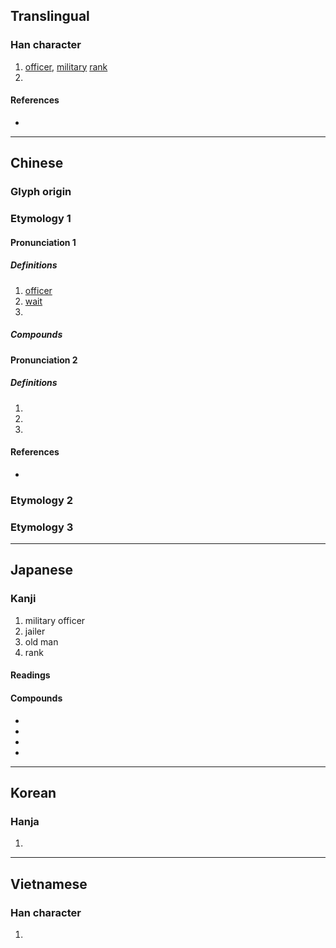 {{character info/new}}
==Translingual==

===Han character===
{{Han char|rn=41|rad=寸|as=08|sn=11|four=74200|canj=SFDI|ids=⿰⿸尸示寸}}

# [[officer]], [[military]] [[rank]]
# {{surname|lang=zh}}

====References====
* {{Han ref|kx=0295.050|dkj=07440|dj=0584.020|hdz=10508.050|uh=5C09|ud=23561|bh=B14C|bd=45388}}

----

==Chinese==
{{zh-forms}}

===Glyph origin===
{{Han etym}}
===Etymology 1===
====Pronunciation 1====
{{zh-pron
|m=wèi
|c=wai3
|mn=qz,tw,xm:ùi/zz:ùiⁿ
|mc=1
|oc=1
|cat=n,v
}}

=====Definitions=====
{{zh-hanzi}}

# [[officer]]
# [[wait]]
# {{zh-alt-form|罻}}

=====Compounds=====
{{zh-der|尉官|女校尉|司隸校尉|准尉|上尉|太尉|廷尉|少尉|尉遲|中尉|摸金校尉|灞陵醉尉|灞陵尉|步兵校尉|校尉|駙馬都尉|霸陵尉|霸陵醉尉|關都尉|門神戶尉|醉尉|郡尉|縣尉|衛尉}}

====Pronunciation 2====
{{zh-pron
|m=yù
|c=wat1
|mc=2
|oc=2
|cat=pn
}}

=====Definitions=====
{{zh-hanzi}}

# {{surname|lang=zh}}
# {{zh-used in|尉遲}}
# {{zh-used in|尉犁}}

====References====
* {{R:yue:mfccd}}
===Etymology 2===
{{zh-see|熨|v}}
===Etymology 3===
{{zh-see|慰|ssv}}
----

==Japanese==

===Kanji===
{{ja-kanji|grade=c|rs=寸08}}

# military officer
# jailer
# old man
# rank

====Readings====
{{ja-readings
|goon=い, うち
|kanon=い, うつ
|kun=じょう-, おさえる, やすんじる
}}

====Compounds====
* {{ja-r|尉官|いかん}}
* {{ja-r|少尉|しょうい}}
* {{ja-r|中尉|ちゅうい}}
* {{ja-r|大%尉|たい%い}}

----

==Korean==

===Hanja===
{{ko-hanja|hangeul=[[위]]; [[울]]|rv=wi, ul|mr=wi, ul}}

# {{defn|lang=ko|sort=寸08}}

----

==Vietnamese==

===Han character===
{{vi-readings|rs=寸08| hanviet = úy}}

# {{defn|lang=vi|sort=寸08}}